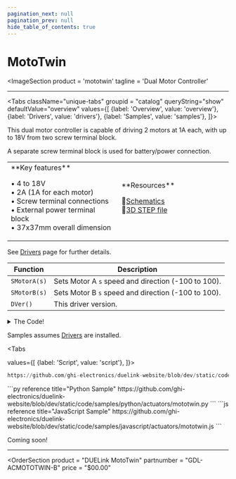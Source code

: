 ```yaml
---
pagination_next: null
pagination_prev: null
hide_table_of_contents: true
---
```



# MotoTwin

<ImageSection
    product = 'mototwin'
    tagline = 'Dual Motor Controller'
></ImageSection>

---

<Tabs className="unique-tabs" groupid = "catalog" queryString="show" defaultValue="overview"
  values={[
    {label: 'Overview', value: 'overview'},
    {label: 'Drivers', value: 'drivers'},
    {label: 'Samples', value: 'samples'},
  ]}>

<TabItem value="overview">
This dual motor controller is capable of driving 2 motors at 1A each, with up to 18V from two screw terminal block. 

A separate screw terminal block is used for battery/power connection. 

<table><td width='50%'>
**Key features**

• 4 to 18V<br/>
• 2A (1A for each motor)<br/>
• Screw terminal connections <br/>
• External power terminal block<br/>
• 37x37mm overall dimension<br/>

</td><td width='50%'>
**Resources**

📄[Schematics](pathname:///sch/gdl-acmototwin-b.pdf)<br/>
🔩[3D STEP file](pathname:///3d/gdl-acmototwin-b.step)<br/>

</td></table>
</TabItem>

<TabItem value="drivers">

See [Drivers](../../engine/drivers) page for further details.

Function | Description
--- | ---
`SMotorA(s)` | Sets Motor A `s` speed and direction (-100 to 100).
`SMotorB(s)` | Sets Motor B `s` speed and direction (-100 to 100).
`DVer()` | This driver version.

<details>
  <summary>The Code!</summary>



```py reference title="MotoTwin Driver"
https://github.com/ghi-electronics/duelink-website/blob/dev/static/code/drivers/actuators/mototwin.txt
```

</details>
</TabItem>

<TabItem value="samples">

Samples assumes [Drivers](../../engine/drivers) are installed.

<Tabs

  values={[
    {label: 'Script', value: 'script'},
]}>

<TabItem value="script">

```py reference title="Script Sample"
https://github.com/ghi-electronics/duelink-website/blob/dev/static/code/samples/script/actuators/mototwin.txt
```
</TabItem>

<TabItem value="py">
```py reference title="Python Sample"
https://github.com/ghi-electronics/duelink-website/blob/dev/static/code/samples/python/actuators/mototwin.py
```
</TabItem>

<TabItem value="js">
```js reference title="JavaScript Sample"
https://github.com/ghi-electronics/duelink-website/blob/dev/static/code/samples/javascript/actuators/mototwin.js
```

</TabItem>

</Tabs>

</TabItem>

<TabItem value="projects">Coming soon!</TabItem>

</Tabs>

---

<OrderSection
    product = "DUELink MotoTwin"
    partnumber = "GDL-ACMOTOTWIN-B"
    price = "$00.00"
></OrderSection>

